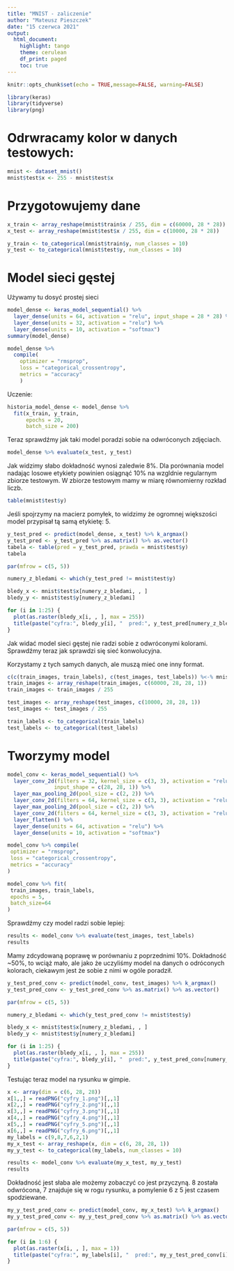 ```yaml
---
title: "MNIST - zaliczenie"
author: "Mateusz Pieszczek"
date: "15 czerwca 2021"
output: 
  html_document: 
    highlight: tango
    theme: cerulean
    df_print: paged
    toc: true
---
```


```r
knitr::opts_chunk$set(echo = TRUE,message=FALSE, warning=FALSE)
```

```r
library(keras)
library(tidyverse)
library(png)
```
# Odrwracamy kolor w danych testowych:
```r
mnist <- dataset_mnist()
mnist$test$x <- 255 - mnist$test$x
```

# Przygotowujemy dane
```r
x_train <- array_reshape(mnist$train$x / 255, dim = c(60000, 28 * 28))
x_test <- array_reshape(mnist$test$x / 255, dim = c(10000, 28 * 28))
```

```r
y_train <- to_categorical(mnist$train$y, num_classes = 10)
y_test <- to_categorical(mnist$test$y, num_classes = 10)
```
# Model sieci gęstej
Używamy tu dosyć prostej sieci
```r
model_dense <- keras_model_sequential() %>% 
  layer_dense(units = 64, activation = "relu", input_shape = 28 * 28) %>%
  layer_dense(units = 32, activation = "relu") %>% 
  layer_dense(units = 10, activation = "softmax")
summary(model_dense)
```

```r
model_dense %>% 
  compile(
    optimizer = "rmsprop",
    loss = "categorical_crossentropy",
    metrics = "accuracy"
    )
```
Uczenie:
```r
historia_model_dense <- model_dense %>% 
  fit(x_train, y_train, 
      epochs = 20, 
      batch_size = 200)
```

Teraz sprawdźmy jak taki model poradzi sobie na odwróconych zdjęciach.
```r
model_dense %>% evaluate(x_test, y_test)
```
Jak widzimy słabo dokładność wynosi zaledwie 8%. Dla porównania model nadając losowe etykiety powinien osiągnąć 10% na wzgldnie regularnym zbiorze testowym.
W zbiorze testowym mamy w miarę równomierny rozkład liczb.
```r
table(mnist$test$y)
```
Jeśli spojrzymy na macierz pomyłek, to widzimy że ogromnej większości model przypisał tą samą etykietę: 5.
```r
y_test_pred <- predict(model_dense, x_test) %>% k_argmax()
y_test_pred <- y_test_pred %>% as.matrix() %>% as.vector()
tabela <- table(pred = y_test_pred, prawda = mnist$test$y)
tabela
```
```r
par(mfrow = c(5, 5))

numery_z_bledami <- which(y_test_pred != mnist$test$y)

bledy_x <- mnist$test$x[numery_z_bledami, , ]
bledy_y <- mnist$test$y[numery_z_bledami]

for (i in 1:25) {
  plot(as.raster(bledy_x[i, , ], max = 255))
  title(paste("cyfra:", bledy_y[i], "  pred:", y_test_pred[numery_z_bledami][i]))
}
```
Jak widać model sieci gęstej nie radzi sobie z odwróconymi kolorami.
Sprawdźmy teraz jak sprawdzi się sieć konwolucyjna.


Korzystamy z tych samych danych, ale muszą mieć one inny format.
```r
c(c(train_images, train_labels), c(test_images, test_labels)) %<-% mnist
train_images <- array_reshape(train_images, c(60000, 28, 28, 1))
train_images <- train_images / 255

test_images <- array_reshape(test_images, c(10000, 28, 28, 1))
test_images <- test_images / 255

train_labels <- to_categorical(train_labels)
test_labels <- to_categorical(test_labels)
```
# Tworzymy model
```r
model_conv <- keras_model_sequential() %>%
  layer_conv_2d(filters = 32, kernel_size = c(3, 3), activation = "relu", 
               input_shape = c(28, 28, 1)) %>%
  layer_max_pooling_2d(pool_size = c(2, 2)) %>%
  layer_conv_2d(filters = 64, kernel_size = c(3, 3), activation = "relu") %>%
  layer_max_pooling_2d(pool_size = c(2, 2)) %>%
  layer_conv_2d(filters = 64, kernel_size = c(3, 3), activation = "relu") %>% 
  layer_flatten() %>%
  layer_dense(units = 64, activation = "relu") %>%
  layer_dense(units = 10, activation = "softmax")
```
```r
model_conv %>% compile(
 optimizer = "rmsprop",
 loss = "categorical_crossentropy",
 metrics = "accuracy"
)

model_conv %>% fit(
 train_images, train_labels,
 epochs = 5, 
 batch_size=64
)
```
Sprawdźmy czy model radzi sobie lepiej:
```r
results <- model_conv %>% evaluate(test_images, test_labels)
results
```
Mamy zdcydowaną poprawę w porównaniu z poprzednimi 10%. Dokładność ~50%, to wciąż mało, ale jako że uczyliśmy model na danych o odróconych kolorach, ciekawym jest że sobie z nimi w ogóle poradził.

```r

y_test_pred_conv <- predict(model_conv, test_images) %>% k_argmax()
y_test_pred_conv <- y_test_pred_conv %>% as.matrix() %>% as.vector()

par(mfrow = c(5, 5))

numery_z_bledami <- which(y_test_pred_conv != mnist$test$y)

bledy_x <- mnist$test$x[numery_z_bledami, , ]
bledy_y <- mnist$test$y[numery_z_bledami]

for (i in 1:25) {
  plot(as.raster(bledy_x[i, , ], max = 255))
  title(paste("cyfra:", bledy_y[i], "  pred:", y_test_pred_conv[numery_z_bledami][i]))
}
```

Testując teraz model na rysunku w gimpie.
```r
x <- array(dim = c(6, 28, 28))
x[1,,] = readPNG("cyfry_1.png")[,,1]
x[2,,] = readPNG("cyfry_2.png")[,,1]
x[3,,] = readPNG("cyfry_3.png")[,,1]
x[4,,] = readPNG("cyfry_4.png")[,,1]
x[5,,] = readPNG("cyfry_5.png")[,,1]
x[6,,] = readPNG("cyfry_6.png")[,,1]
my_labels = c(9,8,7,6,2,1)
my_x_test <- array_reshape(x, dim = c(6, 28, 28, 1))
my_y_test <- to_categorical(my_labels, num_classes = 10)
```

```r
results <- model_conv %>% evaluate(my_x_test, my_y_test)
results
```
Dokładność jest słaba ale możemy zobaczyć co jest przyczyną. 8 została odwrócona, 7 znajduje się w rogu rysunku, a pomylenie 6 z 5 jest czasem spodziewane.
```r

my_y_test_pred_conv <- predict(model_conv, my_x_test) %>% k_argmax()
my_y_test_pred_conv <- my_y_test_pred_conv %>% as.matrix() %>% as.vector()

par(mfrow = c(5, 5))

for (i in 1:6) {
  plot(as.raster(x[i, , ], max = 1))
  title(paste("cyfra:", my_labels[i], "  pred:", my_y_test_pred_conv[i]))
}
```

























